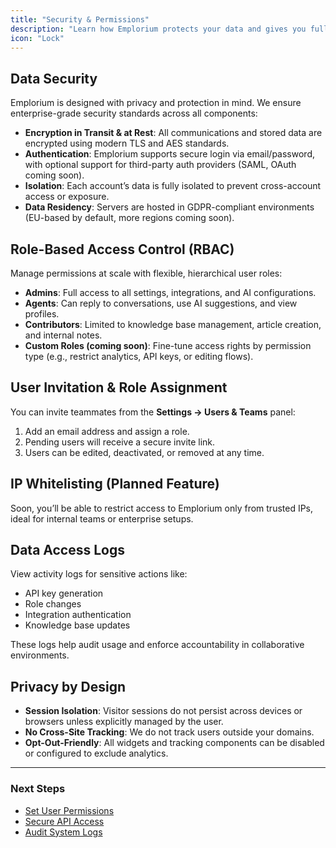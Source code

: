 ```yaml
---
title: "Security & Permissions"
description: "Learn how Emplorium protects your data and gives you full control over access, roles, and privacy settings."
icon: "Lock"
---
```


## Data Security

Emplorium is designed with privacy and protection in mind. We ensure enterprise-grade security standards across all components:

- **Encryption in Transit & at Rest**: All communications and stored data are encrypted using modern TLS and AES standards.
- **Authentication**: Emplorium supports secure login via email/password, with optional support for third-party auth providers (SAML, OAuth coming soon).
- **Isolation**: Each account’s data is fully isolated to prevent cross-account access or exposure.
- **Data Residency**: Servers are hosted in GDPR-compliant environments (EU-based by default, more regions coming soon).

## Role-Based Access Control (RBAC)

Manage permissions at scale with flexible, hierarchical user roles:

- **Admins**: Full access to all settings, integrations, and AI configurations.
- **Agents**: Can reply to conversations, use AI suggestions, and view profiles.
- **Contributors**: Limited to knowledge base management, article creation, and internal notes.
- **Custom Roles (coming soon)**: Fine-tune access rights by permission type (e.g., restrict analytics, API keys, or editing flows).

## User Invitation & Role Assignment

You can invite teammates from the **Settings → Users & Teams** panel:

1. Add an email address and assign a role.
2. Pending users will receive a secure invite link.
3. Users can be edited, deactivated, or removed at any time.

## IP Whitelisting (Planned Feature)

Soon, you’ll be able to restrict access to Emplorium only from trusted IPs, ideal for internal teams or enterprise setups.

## Data Access Logs

View activity logs for sensitive actions like:

- API key generation
- Role changes
- Integration authentication
- Knowledge base updates

These logs help audit usage and enforce accountability in collaborative environments.

## Privacy by Design

- **Session Isolation**: Visitor sessions do not persist across devices or browsers unless explicitly managed by the user.
- **No Cross-Site Tracking**: We do not track users outside your domains.
- **Opt-Out-Friendly**: All widgets and tracking components can be disabled or configured to exclude analytics.

---

### Next Steps

- [Set User Permissions](/settings/user-management)
- [Secure API Access](/installation/api-integration)
- [Audit System Logs](/settings/audit-logs)